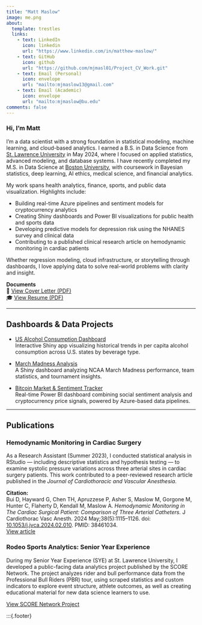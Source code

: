 ```yaml
---
title: "Matt Maslow"
image: me.png
about:
  template: trestles
  links:
    - text: LinkedIn
      icon: linkedin
      url: "https://www.linkedin.com/in/matthew-maslow/"
    - text: GitHub
      icon: github
      url: "https://github.com/mjmasl01/Project_CV_Work.git"
    - text: Email (Personal)
      icon: envelope
      url: "mailto:mjmaslow13@gmail.com"
    - text: Email (Academic)
      icon: envelope
      url: "mailto:mjmaslow@bu.edu"
comments: false
---
```


:::{.main-content}

### Hi, I'm Matt

I'm a data scientist with a strong foundation in statistical modeling, machine learning, and cloud-based analytics. I earned a B.S. in Data Science from [St. Lawrence University](https://www.stlawu.edu/offices/math-computer-science-and-statistics){target="_blank"} in May 2024, where I focused on applied statistics, advanced modeling, and database systems. I have recently completed my M.S. in Data Science at [Boston University](https://www.bu.edu/cds/), with coursework in Bayesian statistics, deep learning, AI ethics, medical science, and financial analytics.

My work spans health analytics, finance, sports, and public data visualization. Highlights include:

- Building real-time Azure pipelines and sentiment models for cryptocurrency analytics  
- Creating Shiny dashboards and Power BI visualizations for public health and sports data  
- Developing predictive models for depression risk using the NHANES survey and clinical data  
- Contributing to a published clinical research article on hemodynamic monitoring in cardiac patients  

Whether regression modeling, cloud infrastructure, or storytelling through dashboards, I love applying data to solve real-world problems with clarity and insight.

**Documents**  
📄 [View Cover Letter (PDF)](General_CL.pdf)  
🎓 [View Resume (PDF)](MjMaslow_Official_Master_Resume.pdf)

---

## Dashboards & Data Projects

- [US Alcohol Consumption Dashboard](https://mjmasl01.shinyapps.io/us_alcohol_consumption/){target="_blank"}  
  Interactive Shiny app visualizing historical trends in per capita alcohol consumption across U.S. states by beverage type.

- [March Madness Analysis](https://mjmasl01.shinyapps.io/data334_final_project_March_Madness/){target="_blank"}  
  A Shiny dashboard analyzing NCAA March Madness performance, team statistics, and tournament insights.

- [Bitcoin Market & Sentiment Tracker](https://app.powerbi.com/view?r=eyJrIjoiY2JiZWM1MGItNzY1Ny00NWJiLWI4Y2EtZjE2ZWExNzFiZWY0IiwidCI6ImQ1N2QzMmNjLWMxMjEtNDg4Zi1iMDdiLWRmZTcwNTY4MGM3MSIsImMiOjN9){target="_blank"}  
  Real-time Power BI dashboard combining social sentiment analysis and cryptocurrency price signals, powered by Azure-based data pipelines.

---

## Publications

### Hemodynamic Monitoring in Cardiac Surgery

As a Research Assistant (Summer 2023), I conducted statistical analysis in RStudio — including descriptive statistics and hypothesis testing — to examine systolic pressure variations across three arterial sites in cardiac surgery patients. This work contributed to a peer-reviewed research article published in the *Journal of Cardiothoracic and Vascular Anesthesia*.

**Citation:**  
Bui D, Hayward G, Chen TH, Apruzzese P, Asher S, Maslow M, Gorgone M, Hunter C, Flaherty D, Kendall M, Maslow A. *Hemodynamic Monitoring in The Cardiac Surgical Patient: Comparison of Three Arterial Catheters.* J Cardiothorac Vasc Anesth. 2024 May;38(5):1115–1126. doi: [10.1053/j.jvca.2024.02.010](https://doi.org/10.1053/j.jvca.2024.02.010). PMID: 38461034.  
[View article](https://authors.elsevier.com/c/1ikJf_NyRSCPHg){target="_blank"}

### Rodeo Sports Analytics: Senior Year Experience

During my Senior Year Experience (SYE) at St. Lawrence University, I developed a public-facing data analytics project published by the SCORE Network. The project analyzes rider and bull performance data from the Professional Bull Riders (PBR) tour, using scraped statistics and custom indicators to explore event structure, athlete outcomes, as well as creating educational material for new data science learners to use.

[View SCORE Network Project](https://data.scorenetwork.org/rodeo_sports/bullriders_n_bulls_pbr_tpd_2023.html){target="_blank"}

:::
:::{.footer}

